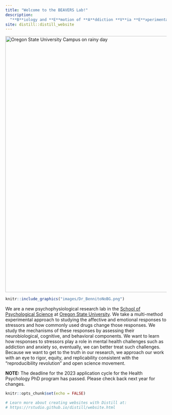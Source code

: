 ```yaml
---
title: "Welcome to the BEAVERS Lab!"  
description:
  "**B**iology and **E**motion of **A**ddiction **V**ia **E**xperimental and **R**eproducible **S**cience"
site: distill::distill_website
---
```

<img src="images/OSU2.png" alt="Oregon State University Campus on rainy day" style="width:800px;"/>

:::float-image

```r
knitr::include_graphics("images/Dr_BennitoNoBG.png")
```

We are a new psychophysiological research lab in the [School of Psychological Science](https://catalog.oregonstate.edu/college-departments/liberal-arts/school-psychological-sciences/) at [Oregon State University](https://oregonstate.edu/). We take a multi-method experimental approach to studying the affective and emotional responses to stressors and how commonly used drugs change those responses. We study the mechanisms of these responses by assessing their neurobiological, cognitive, and behavioral components. We want to learn how responses to stressors play a role in mental health challenges such as addiction and anxiety so, eventually, we can better treat such challenges. Because we want to get to the truth in our research, we approach our work with an eye to rigor, equity, and replicability consistent with the “reproducibility revolution” and open science movement. 
:::

<div class="note">
<strong> NOTE:</strong> The deadline for the 2023 application cycle for the Health Psychology PhD program has passed. Please check back next year for changes. </div> 

<!--- Dr. Bradford will be reviewing applications for the 2023 graduate student application cycle for the Health Psychology PhD program. If you would like to learn more about the Health Psychology PhD program at OSU, click [here](https://liberalarts.oregonstate.edu/sps/psychology/graduate-psychology/about-our-program/health-psychology-area). Feel free to contact Dr. Bradford at daniel.bradford@oregonstate.edu with any questions.--> 
<!--![](images/Dr_BennitoNoBG.png)-->

<!-- if doing in R: ```{r, layout="l-screen-inset", fig.cap="Atlantic Forest landscape in southern Brazil", echo=FALSE}
knitr::include_graphics("img/img2.jpg")
```-->

<!--<img src="images/Dr_BennitoNoBG.png" alt="drawing" style="width:500px;"/> -->

```r
knitr::opts_chunk$set(echo = FALSE)

# Learn more about creating websites with Distill at:
# https://rstudio.github.io/distill/website.html

```

